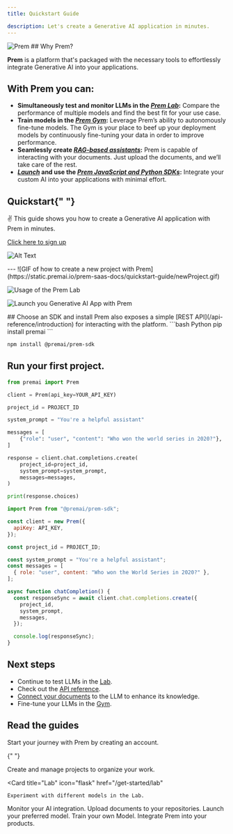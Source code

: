 ```yaml
---
title: Quickstart Guide

description: Let's create a Generative AI application in minutes.
---
```


<img src="/images/cover.png" alt="Prem" />
## Why Prem?

**Prem** is a platform that's packaged with the necessary tools to effortlessly integrate Generative AI into your applications.

## With Prem you can:

- **Simultaneously test and monitor LLMs in the [_Prem Lab_](/get-started/lab):** Compare the performance of multiple models and find the best fit for your use case.
- **Train models in the [_Prem Gym_](/get-started/gym):** Leverage Prem’s ability to autonomously fine-tune models. The Gym is your place to beef up your deployment models by continuously fine-tuning your data in order to improve performance.
- **Seamlessly create [_RAG-based assistants_](/get-started/repositories):** Prem is capable of interacting with your documents. Just upload the documents, and we’ll take care of the rest.
- **[_Launch_](/get-started/launchpad) and use the [_Prem JavaScript and Python SDKs_](/get-started/sdk):** Integrate your custom AI into your applications with minimal effort.

## Quickstart{" "}

✌️ This guide shows you how to create a Generative AI application with Prem in minutes.

  <Steps titleSize="h3">
    <Step title="Activate your Prem account.">

[Click here to sign up](https://app.premai.io/accounts/signup/)

</Step>
<Step title="Sign in and generate an API key.">

![Alt Text](https://static.premai.io/prem-saas-docs/quickstart-guide/apiKeys.gif)

</Step>

<Step title="Create a new project.">
<Card title="We set up a starter project for you already. You have a choice to use the starter project or create a new project." icon="lightbulb" iconType="duotone" color="#a986c5">
---
</Card>
![GIF of how to create a new project with Prem](https://static.premai.io/prem-saas-docs/quickstart-guide/newProject.gif)

</Step>

<Step title="Head over to the Lab and experiment with various LLMs simultaneously.">

![Usage of the Prem Lab](https://static.premai.io/prem-saas-docs/quickstart-guide/premLab.gif)

</Step>

<Step title="After you've experimented with different models in the Lab, go to the Launchpad and choose the most suitable model for your use case.">

![Launch you Generative AI App with Prem](https://static.premai.io/prem-saas-docs/quickstart-guide/launchPad.gif)

</Step>

<Step title="Now it's time to integrate Prem into your application.">
## Choose an SDK and install
<Tip>
  Prem also exposes a simple [REST API](/api-reference/introduction) for interacting with the platform. 
</Tip>

<CodeGroup>
```bash Python
pip install premai
```

```bash JavaScript
npm install @premai/prem-sdk
```

</CodeGroup>

## Run your first project.

<CodeGroup>

```python Python
from premai import Prem

client = Prem(api_key=YOUR_API_KEY)

project_id = PROJECT_ID

system_prompt = "You're a helpful assistant"

messages = [
    {"role": "user", "content": "Who won the world series in 2020?"},
]

response = client.chat.completions.create(
    project_id=project_id,
    system_prompt=system_prompt,
    messages=messages,
)

print(response.choices)

```

```javaScript JavaScript
import Prem from "@premai/prem-sdk";

const client = new Prem({
  apiKey: API_KEY,
});

const project_id = PROJECT_ID;

const system_prompt = "You're a helpful assistant";
const messages = [
  { role: "user", content: "Who won the World Series in 2020?" },
];

async function chatCompletion() {
  const responseSync = await client.chat.completions.create({
    project_id,
    system_prompt,
    messages,
  });

  console.log(responseSync);
}
```

</CodeGroup>

</Step>

</Steps>



## Next steps

- Continue to test LLMs in the [Lab](/get-started/lab).
- Check out the [API reference](/api-reference/introduction).
- [Connect your documents](/get-started/repositories) to the LLM to enhance its knowledge.
- Fine-tune your LLMs in the [Gym](/get-started/gym).

## Read the guides

<CardGroup cols={3}>
  <Card
    title="Sign Up"
    icon="user"
    href="/get-started/signup"
  >
    Start your journey with Prem by creating an account.
  </Card>

{" "}

<Card title="Projects" icon="folder" href="/get-started/manage-projects">
  Create and manage projects to organize your work.
</Card>

  <Card
    title="Lab"
    icon="flask"
    href="/get-started/lab"
  >
    Experiment with different models in the Lab.
  </Card>
</CardGroup>

<CardGroup cols={3}>
  <Card title="Monitoring" icon="chart-line" href="/get-started/monitoring">
    Monitor your AI integration.
  </Card>
  <Card
    title="Repositories"
    icon="folder-open"
    href="/get-started/repositories"
  >
    Upload documents to your repositories.
  </Card>
  <Card title="Launchpad" icon="rocket" href="/get-started/launchpad">
    Launch your preferred model.
  </Card>
</CardGroup>

<CardGroup cols={3}>
  <Card title="Gym" icon="dumbbell" href="/get-started/gym">
    Train your own Model.
  </Card>
  <Card title="Prem SDK" icon="plug" href="/get-started/sdk">
    Integrate Prem into your products.
  </Card>
</CardGroup>

